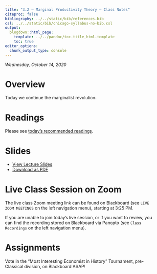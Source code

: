 ```yaml
---
title: "3.2 — Marginal Productivity Theory — Class Notes"
citeproc: false
bibliography: ../../static/bib/references.bib
csl: ../../static/bib/chicago-syllabus-no-bib.csl
output:
  blogdown::html_page:
    template: ../../pandoc/toc-title_html.template
    toc: true
editor_options: 
  chunk_output_type: console
---
```


*Wednesday, October 14, 2020*

# Overview

Today we continue the marginalist revolution.

# Readings

Please see [today's recommended readings](/reading/3.2-reading).

# Slides

- [<i class="fas fa-chalkboard-teacher"></i> View Lecture Slides](/slides/3.2-slides.html)
- [<i class="fas fa-file-pdf"></i> Download as PDF](/slides/3.2-slides.pdf)

# Live Class Session on Zoom

The live class <i class="fas fa-video"></i> Zoom meeting link can be found on Blackboard (see `LIVE ZOOM MEETINGS` on the left navigation menu), starting at 3:25 PM.

If you are unable to join today's live session, or if you want to review, you can find the recording stored on Blackboard via Panopto (see `Class Recordings` on the left navigation menu).

# Assignments

Vote in the “Most Interesting Economist in History” Tournament, pre-Classical division, on Blackboard ASAP!